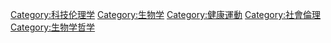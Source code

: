 {{catmore}}

[[Category:科技伦理学|Category:科技伦理学]]
[[Category:生物学|Category:生物学]]
[[Category:健康運動|Category:健康運動]]
[[Category:社會倫理|Category:社會倫理]]
[[Category:生物学哲学|Category:生物学哲学]]